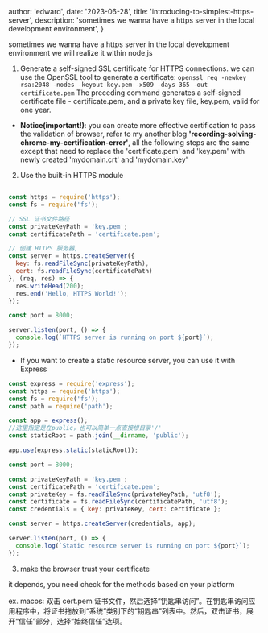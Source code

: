 
  author: 'edward',
  date: '2023-06-28',
  title: 'introducing-to-simplest-https-server',
  description:
    'sometimes we wanna have a https server in the local development environment',
}


sometimes we wanna have a https server in the local development environment
we will realize it within node.js 

1. Generate a self-signed SSL certificate for HTTPS connections. we can use the OpenSSL tool to generate a certificate:
`openssl req -newkey rsa:2048 -nodes -keyout key.pem -x509 -days 365 -out certificate.pem`
The preceding command generates a self-signed certificate file - certificate.pem, and a private key file, key.pem, valid for one year.

  * **Notice(important!)**:  you can create more effective certification to pass the validation of browser, refer to my another blog **'recording-solving-chrome-my-certification-error'**, all the following steps are the same except that need to replace the 'certificate.pem'
    and 'key.pem' with newly created 'mydomain.crt' and 'mydomain.key'

2. Use the built-in HTTPS module

```js

const https = require('https');
const fs = require('fs');

// SSL 证书文件路径
const privateKeyPath = 'key.pem';
const certificatePath = 'certificate.pem';

// 创建 HTTPS 服务器,
const server = https.createServer({
  key: fs.readFileSync(privateKeyPath),
  cert: fs.readFileSync(certificatePath)
}, (req, res) => {
  res.writeHead(200);
  res.end('Hello, HTTPS World!');
});

const port = 8000;

server.listen(port, () => {
  console.log(`HTTPS server is running on port ${port}`);
});

```


* If you want to create a static resource server, you can use it with Express

```js
const express = require('express');
const https = require('https');
const fs = require('fs');
const path = require('path');

const app = express();
//这里指定是在public，也可以简单一点直接根目录'/'
const staticRoot = path.join(__dirname, 'public');

app.use(express.static(staticRoot));

const port = 8000;

const privateKeyPath = 'key.pem';
const certificatePath = 'certificate.pem';
const privateKey = fs.readFileSync(privateKeyPath, 'utf8');
const certificate = fs.readFileSync(certificatePath, 'utf8');
const credentials = { key: privateKey, cert: certificate };

const server = https.createServer(credentials, app);

server.listen(port, () => {
  console.log(`Static resource server is running on port ${port}`);
});

```

3. make the browser trust your certificate

it depends, you need check for the methods based on your platform

ex. macos:
 双击 cert.pem 证书文件，然后选择“钥匙串访问”。在钥匙串访问应用程序中，将证书拖放到“系统”类别下的“钥匙串”列表中。然后，双击证书，展开“信任”部分，选择“始终信任”选项。





